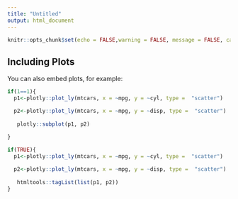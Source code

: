 ```yaml
---
title: "Untitled"
output: html_document
---
```


```r
knitr::opts_chunk$set(echo = FALSE,warning = FALSE, message = FALSE, cache = TRUE)

```


## Including Plots

You can also embed plots, for example:

```r
if(1==1){
  p1<-plotly::plot_ly(mtcars, x = ~mpg, y = ~cyl, type =  "scatter")

  p2<-plotly::plot_ly(mtcars, x = ~mpg, y = ~disp, type =  "scatter")
  
   plotly::subplot(p1, p2)
  
}

if(TRUE){
  p1<-plotly::plot_ly(mtcars, x = ~mpg, y = ~cyl, type =  "scatter")

  p2<-plotly::plot_ly(mtcars, x = ~mpg, y = ~disp, type =  "scatter")
  
   htmltools::tagList(list(p1, p2))
}



```


